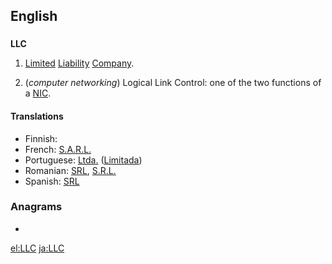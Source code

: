 {{wikipedia}}
==English==

==={{initialism}}===
'''LLC'''

# {{business|legal}} [[limited|Limited]] [[liability|Liability]] [[company|Company]].
# (''computer networking'') Logical Link Control: one of the two functions of a [[NIC]].

====Translations====
{{trans-top|Limited Liability Company}}
* Finnish: {{t+|fi|Oy}}
* French: [[S.A.R.L.]]
* Portuguese: [[Ltda.]] ([[Limitada]])
* Romanian: [[SRL]], [[S.R.L.]]
* Spanish: [[SRL]]
{{trans-mid}}
{{trans-bottom}}

===Anagrams===
* {{alphagram|[[CLL#English|CLL]]}}

[[el:LLC]]
[[ja:LLC]]